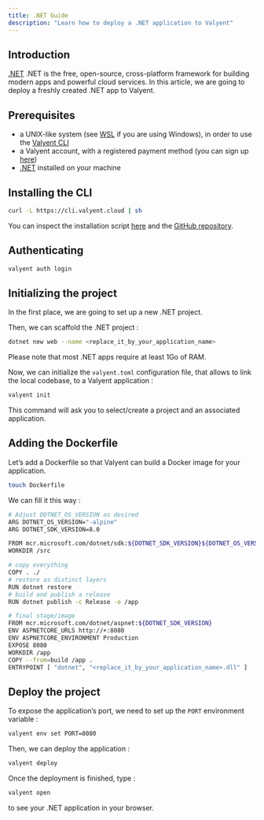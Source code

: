 ```yaml
---
title: .NET Guide
description: "Learn how to deploy a .NET application to Valyent"
---
```


## Introduction

[.NET](https://dotnet.microsoft.com/) .NET is the free, open-source, cross-platform framework for building modern apps and powerful cloud services. In this article, we are going to deploy a freshly created .NET app to Valyent.

## Prerequisites

- a UNIX-like system (see [WSL](https://learn.microsoft.com/en-us/windows/wsl/install) if you are using Windows), in order to use the [Valyent CLI](https://docs.valyent.cloud/cli)
- a Valyent account, with a registered payment method (you can sign up [here](https://console.valyent.cloud/auth/sign-up))
- [.NET](https://dotnet.microsoft.com/en-us/) installed on your machine

## Installing the CLI

```bash
curl -L https://cli.valyent.cloud | sh
```

You can inspect the installation script [here](https://cli.valyent.cloud) and the [GitHub repository](https://github.com/valyentdev/cli).

## Authenticating

```bash
valyent auth login
```

## Initializing the project

In the first place, we are going to set up a new .NET project.

Then, we can scaffold the .NET project :

```bash
dotnet new web --name <replace_it_by_your_application_name>
```

Please note that most .NET apps require at least 1Go of RAM.

Now, we can initialize the `valyent.toml` configuration file, that allows to link the local codebase, to a Valyent application :

```bash
valyent init
```

This command will ask you to select/create a project and an associated application.

## Adding the Dockerfile

Let’s add a Dockerfile so that Valyent can build a Docker image for your application.

```bash
touch Dockerfile
```

We can fill it this way :

```bash
# Adjust DOTNET_OS_VERSION as desired
ARG DOTNET_OS_VERSION="-alpine"
ARG DOTNET_SDK_VERSION=8.0

FROM mcr.microsoft.com/dotnet/sdk:${DOTNET_SDK_VERSION}${DOTNET_OS_VERSION} AS build
WORKDIR /src

# copy everything
COPY . ./
# restore as distinct layers
RUN dotnet restore
# build and publish a release
RUN dotnet publish -c Release -o /app

# final stage/image
FROM mcr.microsoft.com/dotnet/aspnet:${DOTNET_SDK_VERSION}
ENV ASPNETCORE_URLS http://+:8080
ENV ASPNETCORE_ENVIRONMENT Production
EXPOSE 8080
WORKDIR /app
COPY --from=build /app .
ENTRYPOINT [ "dotnet", "<replace_it_by_your_application_name>.dll" ]
```

## Deploy the project

To expose the application’s port, we need to set up the `PORT` environment variable :

```bash
valyent env set PORT=8080
```

Then, we can deploy the application :

```bash
valyent deploy
```

Once the deployment is finished, type :

```bash
valyent open
```

to see your .NET application in your browser.
